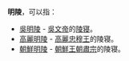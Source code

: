 {{Dablink|明朝的皇家陵寝，参见：[[:Template:明朝皇陵|明朝皇陵]]。}}
'''明陵'''，可以指：

* [[吳明陵|吳明陵]] - [[吳文帝|吳文帝]]的[[陵寝|陵寝]]。
* [[高麗明陵|高麗明陵]] - [[高麗|高麗]][[忠穆王|忠穆王]]的陵寝。
* [[朝鮮明陵|朝鮮明陵]] - [[朝鮮王朝|朝鮮王朝]][[朝鮮肅宗|肅宗]]的陵寝。

{{Disambig|Cat=二字墓葬建筑消歧义}}